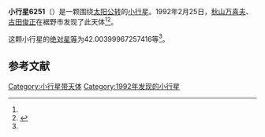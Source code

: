 {{Infobox planet
| bgcolour = #FFFFC0
| name = 6251 Setsuko
| symbol = 
| image = 
| caption = 
| discovery = yes
| discovery_ref = 
| discoverer = [[秋山万喜夫|秋山万喜夫]]、[[古田俊正|古田俊正]]
| discovery_site = [[裾野市|裾野市]] 
| discovered = 1992年2月25日
| designations = yes
| mp_name = 
| named_after = 
| alt_names = 1992 DB/ 1954 HG / 1971 DP / 1978 ED6 / 1980 WD2 / 1985 DL4 / 1990 SO3
| mp_category = [[主带小行星|主带小行星]]
| orbit_ref = <ref name="a">[http://ssd.jpl.nasa.gov/sbdb.cgi?sstr=6251 6251 Setsuko] {{Wayback|url=http://ssd.jpl.nasa.gov/sbdb.cgi?sstr=6251 |date=20210717071311 }}，小行星數據庫瀏覽器（JPL Small-Body Database Browser）－[[美国国家航空航天局|美国国家航空航天局]]喷气推进实验室</ref>
| epoch = 2456400.5 (2013年4月18日更新)
| aphelion = {{convert|2.473374422620491|AU|km|3|abbr=on|lk=out}}
| perihelion = {{convert|2.117605719560963|AU|km|3|abbr=on}}
| semimajor = {{convert|2.295490071090727|AU|km|3|abbr=on}}
| eccentricity = 0.077492974
| period = 1270.315376 [[日|日]]<br />3.48[[儒略年|儒略年]]
| avg_speed = 
| inclination = 4.292671457678907
| asc_node = 126.5310678661281
| mean_anomaly = 
| arg_peri = 42.00399967257416
| satellites = 
| physical_characteristics = yes
| dimensions = 
| mass = 
| density = 
| surface_grav = 
| escape_velocity = 
| sidereal_day = 
| axial_tilt = 
| pole_ecliptic_lat = 
| pole_ecliptic_lon = 
| albedo = 
| temperatures= 
| temp_name1 = 
| mean_temp_1 = 
| max_temp_1 = 
| temp_name2 = 
| max_temp_2 = 
| spectral_type = 
| abs_magnitude = 42.00399967257416
}}

'''小行星6251'''（{{lang-en|6251 Setsuko}}）是一颗围绕[[太阳|太阳]][[公转|公转]]的[[小行星|小行星]]。1992年2月25日，[[秋山万喜夫|秋山万喜夫]]、[[古田俊正|古田俊正]]在裾野市发现了此天体<ref name="a" /><ref>{{cite news|title=小行星列表|url=http://cfa-www.harvard.edu/iau/lists/NumberedMPs.txt|accessdate=2013-07-08|newspaper=哈佛大学|archive-date=2008-05-17|archive-url=https://web.archive.org/web/20080517010638/http://cfa-www.harvard.edu/iau/lists/NumberedMPs.txt|dead-url=no}}</ref>。

这颗小行星的[[绝对星等|绝对星等]]为42.00399967257416等<ref name="a" />。

==参考文献==
{{reflist}}
{{Minor Planet Number|[[小行星6250|小行星6250]]|[[小行星6252|小行星6252]]}}

{{小天体}}

[[Category:小行星带天体|Category:小行星带天体]]
[[Category:1992年发现的小行星|Category:1992年发现的小行星]]

{{asteroid-stub}}